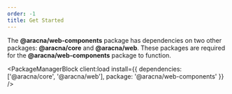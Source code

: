 ```yaml
---
order: -1
title: Get Started
---
```



The **@aracna/web-components** package has dependencies on two other packages: **@aracna/core** and **@aracna/web**. These packages are required for the **@aracna/web-components** package to function.

<PackageManagerBlock client:load install={{ dependencies: ['@aracna/core', '@aracna/web'], package: '@aracna/web-components' }} />
